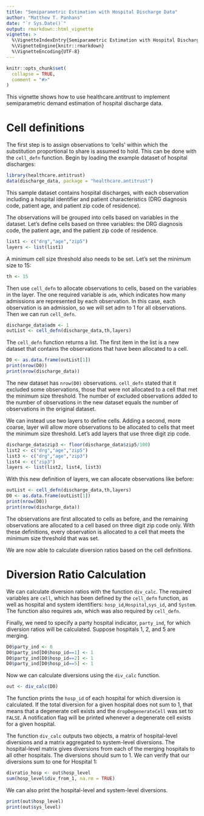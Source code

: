 ```yaml
---
title: "Semiparametric Estimation with Hospital Discharge Data"
author: "Matthew T. Panhans"
date: "`r Sys.Date()`"
output: rmarkdown::html_vignette
vignette: >
  %\VignetteIndexEntry{Semiparametric Estimation with Hospital Discharge Data}
  %\VignetteEngine{knitr::rmarkdown}
  %\VignetteEncoding{UTF-8}
---
```




```r
knitr::opts_chunk$set(
  collapse = TRUE,
  comment = "#>"
)
```

This vignette shows how to use healthcare.antitrust to implement semiparametric demand estimation of hospital discharge data.

# Cell definitions
The first step is to assign observations to 'cells' within which the substitution proportional to share is assumed to hold. This can be done with the `cell_defn` function. Begin by loading the example dataset of hospital discharges:

```r
library(healthcare.antitrust)
data(discharge_data, package = "healthcare.antitrust")
```

This sample dataset contains hospital discharges, with each observation including a hospital identifier and patient characteristics (DRG diagnosis code, patient age, and patient zip code of residence).

The observations will be grouped into cells based on variables in the dataset. Let's define cells based on three variables: the DRG diagnosis code, the patient age, and the patient zip code of residence.

```r
list1 <- c("drg","age","zip5")
layers <- list(list1)
```

A minimum cell size threshold also needs to be set. Let's set the minimum size to 15:
```r
th <- 15
```

Then use `cell_defn` to allocate observations to cells, based on the variables in the layer. The one required variable is `adm`, which indicates how many admissions are represented by each observation. In this case, each observation is an admission, so we will set adm to 1 for all observations. Then we can run `cell_defn`.
```r
discharge_data$adm <- 1
outList <- cell_defn(discharge_data,th,layers)
```

The `cell_defn` function returns a list. The first item in the list is a new dataset that contains the observations that have been allocated to a cell.

```r
D0 <- as.data.frame(outList[1])
print(nrow(D0))
print(nrow(discharge_data))
```

The new dataset has `nrow(D0)` observations. `cell_defn` stated that it excluded some observations, those that were not allocated to a cell that met the minimum size threshold. The number of excluded observations added to the number of observations in the new dataset equals the number of observations in the original dataset. 

We can instead use two layers to define cells. Adding a second, more coarse, layer will allow more observations to be allocated to cells that meet the minimum size threshold. Let's add layers that use three digit zip code. 

```r
discharge_data$zip3 <- floor(discharge_data$zip5/100)
list2 <- c("drg","age","zip5")
list3 <- c("drg","age","zip3")
list4 <- c("zip3")
layers <- list(list2, list4, list3)
```

With this new definition of layers, we can allocate observations like before:

```r
outList <- cell_defn(discharge_data,th,layers)
D0 <- as.data.frame(outList[1])
print(nrow(D0))
print(nrow(discharge_data))
```

The observations are first allocated to cells as before, and the remaining observations are allocated to a cell based on three digit zip code only. With these definitions, every observation is allocated to a cell that meets the minimum size threshold that was set.

We are now able to calculate diversion ratios based on the cell definitions.

# Diversion Ratio Calculation

We can calculate diversion ratios with the function `div_calc`. The required variables are `cell`, which has been defined by the `cell_defn` function, as well as hospital and system identifiers: `hosp_id`,`Hospital`,`sys_id`, and `System`. The function also requires `adm`, which was also required by `cell_defn`.

Finally, we need to specify a party hospital indicator, `party_ind`, for which diversion ratios will be calculated. Suppose hospitals 1, 2, and 5 are merging.

```r
D0$party_ind <- 0
D0$party_ind[D0$hosp_id==1] <- 1
D0$party_ind[D0$hosp_id==2] <- 1
D0$party_ind[D0$hosp_id==5] <- 1
```

Now we can calculate diversions using the `div_calc` function.

```r
out <- div_calc(D0)
```

The function prints the `hosp_id` of each hospital for which diversion is calculated. If the total diversion for a given hospital does not sum to 1, that means that a degenerate cell exists and the `dropDegenerateCell` was set to `FALSE`. A notification flag will be printed whenever a degenerate cell exists for a given hospital.

The function `div_calc` outputs two objects, a matrix of hospital-level diversions and a matrix aggregated to system-level diversions. The hospital-level matrix gives diversions from each of the merging hospitals to all other hospitals. The diversions should sum to 1. We can verify that our diversions sum to one for Hospital 1:

```r
divratio_hosp <- out$hosp_level
sum(hosp_level$div_from_1, na.rm = TRUE)
```

We can also print the hospital-level and system-level diversions.

```r
print(out$hosp_level)
print(out$sys_level)
```
